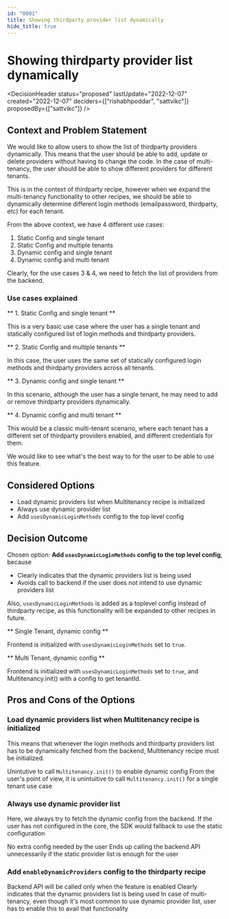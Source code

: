 ```yaml
---
id: "0001"
title: Showing thirdparty provider list dynamically
hide_title: true
---
```



# Showing thirdparty provider list dynamically

<DecisionHeader status="proposed" lastUpdate="2022-12-07" created="2022-12-07" deciders={["rishabhpoddar", "sattvikc"]} proposedBy={["sattvikc"]} />

## Context and Problem Statement

We would like to allow users to show the list of thirdparty providers dynamically. This means that the user should be able to add, update or delete providers without having to change the code. In the case of multi-tenancy, the user should be able to show different providers for different tenants.

This is in the context of thirdparty recipe, however when we expand the multi-tenancy functionality to other recipes, we should be able to dynamically determine different login methods (emailpassword, thirdparty, etc) for each tenant.

From the above context, we have 4 different use cases:
1. Static Config and single tenant
2. Static Config and multiple tenants
3. Dynamic config and single tenant
4. Dynamic config and multi tenant

Clearly, for the use cases 3 & 4, we need to fetch the list of providers from the backend.

### Use cases explained

** 1. Static Config and single tenant **

This is a very basic use case where the user has a single tenant and statically configured list of login methods and thirdparty providers.

** 2. Static Config and multiple tenants **

In this case, the user uses the same set of statically configured login methods and thirdparty providers across all tenants.

** 3. Dynamic config and single tenant **

In this scenario, although the user has a single tenant, he may need to add or remove thirdparty providers dynamically.

** 4. Dynamic config and multi tenant **

This would be a classic multi-tenant scenario, where each tenant has a different set of thirdparty providers enabled, and different credentials for them.

We would like to see what's the best way to for the user to be able to use this feature.

## Considered Options

* Load dynamic providers list when Multitenancy recipe is initialized
* Always use dynamic provider list
* Add `usesDynamicLoginMethods` config to the top level config


## Decision Outcome

Chosen option: **Add `usesDynamicLoginMethods` config to the top level config**, because

* Clearly indicates that the dynamic providers list is being used
* Avoids call to backend if the user does not intend to use dynamic providers list

Also, `usesDynamicLoginMethods` is added as a toplevel config instead of thirdparty recipe, as this functionality will be expanded to other recipes in future.

** Single Tenant, dynamic config **

Frontend is initialized with `usesDynamicLoginMethods` set to `true`.

** Multi Tenant, dynamic config **

Frontend is initialized with `usesDynamicLoginMethods` set to `true`, and Multitenancy.init() with a config to get tenantId.

## Pros and Cons of the Options

### Load dynamic providers list when Multitenancy recipe is initialized

This means that whenever the login methods and thirdparty providers list has to be dynamically fetched from the backend, Multitenancy recipe must be initialized.

<ArgumentCon> Unintutive to call `Multitenancy.init()` to enable dynamic config </ArgumentCon>
<ArgumentCon> From the user's point of view, it is unintuitive to call `Multitenancy.init()` for a single tenant use case </ArgumentCon>

### Always use dynamic provider list

Here, we always try to fetch the dynamic config from the backend. If the user has not configured in the core, the SDK would fallback to use the static configuration

<ArgumentPro> No extra config needed by the user </ArgumentPro>
<ArgumentCon> Ends up calling the backend API unnecessarily if the static provider list is enough for the user </ArgumentCon>

### Add `enableDynamicProviders` config to the thirdparty recipe

<ArgumentPro> Backend API will be called only when the feature is enabled </ArgumentPro>
<ArgumentPro> Clearly indicates that the dynamic providers list is being used </ArgumentPro>
<ArgumentCon> In case of multi-tenancy, even though it's most common to use dynamic provider list, user has to enable this to avail that functionality </ArgumentCon>
